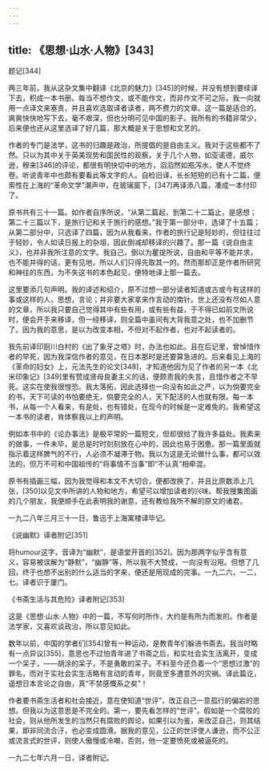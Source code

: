 ```yaml
---
---
---
```

title: 《思想·山水·人物》[343]
---




题记[344]


两三年前，我从这杂文集中翻译《北京的魅力》[345]的时候，并没有想到要续译下去，积成一本书册。每当不想作文，或不能作文，而非作文不可之际，我一向就用一点译文来塞责，并且喜欢选取译者读者，两不费力的文章。这一篇是适合的。爽爽快快地写下去，毫不艰深，但也分明可见中国的影子。我所有的书籍非常少，后来便也还从这里选译了好几篇，那大概是关于思想和文艺的。

作者的专门是法学，这书的归趣是政治，所提倡的是自由主义。我对于这些都不了然。只以为其中关于英美现势和国民性的观察，关于几个人物，如亚诺德，威尔逊，穆来[346]的评论，都很有明快切中的地方，滔滔然如瓶泻水，使人不觉终卷。听说青年中也颇有要看此等文字的人。自检旧译，长长短短的已有十二篇，便索性在上海的“革命文学”潮声中，在玻璃窗下，[347]再译添八篇，凑成一本付印了。

原书共有三十一篇。如作者自序所说，“从第二篇起，到第二十二篇止，是感想；第二十三篇以下，是旅行记和关于旅行的感想。”我于第一部分中，选译了十五篇；从第二部分中，只选译了四篇，因为从我看来，作者的旅行记是轻妙的，但往往过于轻妙，令人如读日报上的杂俎，因此倒减却移译的兴趣了。那一篇《说自由主义》，也并非我所注意的文字。我自己，倒以为瞿提所说，自由和平等不能并求，也不能并得的话，更有见地，所以人们只得先取其一的。然而那却正是作者所研究和神往的东西，为不失这书的本色起见，便特地译上那一篇去。

这里要添几句声明。我的译述和绍介，原不过想一部分读者知道或古或今有这样的事或这样的人，思想，言论；并非要大家拿来作言动的南针。世上还没有尽如人意的文章，所以我只要自己觉得其中有些有用，或有些有益，于不得已如前文所说时，便会开手来移译，但一经移译，则全篇中虽间有大背我意之处，也不加删节了。因为我的意思，是以为改变本相，不但对不起作者，也对不起读者的。

我先前译印厨川白村的《出了象牙之塔》时，办法也如此。且在后记里，曾悼惜作者的早死，因为我深信作者的意见，在日本那时是还要算急进的。后来看见上海的《革命的妇女》上，元法先生的论文[348]，才知道他因为见了作者的另一本《北米印象记》[349]里有赞成贤母良妻主义的话，便颇责我的失言，且惜作者之不早死。这实在使我很惶恐。我太落拓，因此选择也一向没有如此之严，以为倘要完全的书，天下可读的书怕要绝无，倘要完全的人，天下配活的人也就有限。每一本书，从每一个人看来，有是处，也有错处，在现今的时候是一定难免的。我希望这一本书的读者，肯体察我以上的声明。

例如本书中的《论办事法》是极平常的一篇短文，但却很给了我许多益处。我素来的做事，一件未毕，是总是时时刻刻放在心中的，因此也易于困惫。那一篇里面就指示着这样脾气的不行，人必须不凝滞于物。我以为这是无论做什么事，都可以效法的，但万不可和中国祖传的“将事情不当事”即“不认真”相牵混。

原书有插画三幅，因为我觉得和本文不大切合，便都改换了，并且比原数添上几张，[350]以见文中所讲的人物和地方，希望可以增加读者的兴味。帮我搜集图画的几个朋友，我便顺手在此表明我的谢意，还有教给我所不解的原文的诸君。

一九二八年三月三十一日，鲁迅于上海寓楼译毕记。





《说幽默》译者附记[351]


将humour这字，音译为“幽默”，是语堂开首的[352]。因为那两字似乎含有意义，容易被误解为“静默”，“幽静”等，所以我不大赞成，一向没有沿用。但想了几回，终于也想不出别的什么适当的字来，便还是用现成的完事。一九二六，一二，七。译者识于厦门。





《书斋生活与其危险》译者附记[353]


这是《思想·山水·人物》中的一篇，不写何时所作，大约是有所为而发的。作者是法学家，又喜欢谈政治，所以意见如此。

数年以前，中国的学者们[354]曾有一种运动，是教青年们躲进书斋去。我当时略有一点异议[355]，意思也不过怕青年进了书斋之后，和实社会实生活离开，变成一个呆子，——胡涂的呆子，不是勇敢的呆子。不料至今还负着一个“思想过激”的罪名，而对于实社会实生活略有言动的青年，则竟至多遭意外的灾祸。译此篇讫，遥想日本言论之自由，真“不禁感慨系之矣”！

作者要书斋生活者和社会接近，意在使知道“世评”，改正自己一意孤行的偏宕的思想。但我以为这意思是不完全的。第一，要先看怎样的“世评”。假如是一个腐败的社会，则从他所发生的当然只有腐败的舆论，如果引以为鉴，来改正自己，则其结果，即非同流合汙，也必变成圆滑。据我的意见，公正的世评使人谦逊，而不公正或流言式的世评，则使人傲慢或冷嘲，否则，他一定要愤死或被逼死的。

一九二七年六月一日，译者附记。